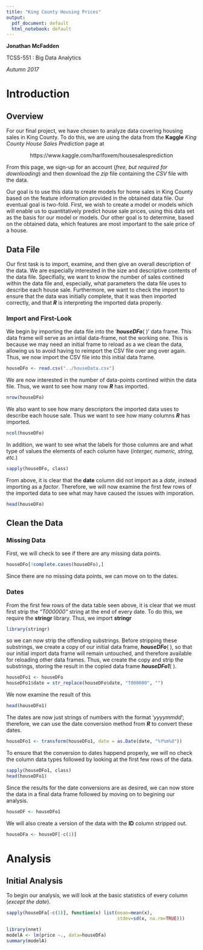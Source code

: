 ```yaml
---
title: "King County Housing Prices"
output:
  pdf_document: default
  html_notebook: default
---
```

**Jonathan McFadden**

TCSS-551 : Big Data Analytics

*Autumn 2017* 



# Introduction

## Overview

For our final project, we have chosen to analyze data covering housing sales in King County.  To do this, we are using the data from the **Kaggle** *King County House Sales Prediction* page at

<center>https://www.kaggle.com/harlfoxem/housesalesprediction</center>

From this page, we sign-up for an account (*free, but required for downloading*) and then download the *zip* file containing the *CSV* file with the data.

Our goal is to use this data to create models for home sales in King County based on the feature information provided in the obtained data file.  Our eventual goal is two-fold.  First, we wish to create a model or models which will enable us to quantitatively predict house sale prices, using this data set as the basis for our model or models.  Our other goal is to determine, based on the obtained data, which features are most important to the sale price of a house.

## Data File

Our first task is to import, examine, and then give an overall description of the data.  We are especially interested in the size and descriptive contents of the data file.  Specifially, we want to know the number of sales contined within the data file and, especially, what parameters the data file uses to describe each house sale.  Furthermore, we want to check the import to ensure that the data was initially complete, that it was then imported correctly, and that **_R_** is interpreting the imported data properly.

### Import and First-Look

We begin by importing the data file into the '**_houseDFo_**( )' data frame.  This data frame will serve as an intial data-frame, not the working one.  This is because we may need an initial frame to reload as a we clean the data, allowing us to avoid having to reimport the CSV file over ang over again.  Thus, we now import the CSV file into this initial data frame.

```r
houseDFo <- read.csv("../houseData.csv")
```

We are now interested in the number of data-points contined within the data file.  Thus, we want to see how many row **_R_** has imported.

```r
nrow(houseDFo)
```

We also want to see how many descriptors the imported data uses to describe each house sale.  Thus we want to see how many columns **_R_** has imported.

```r
ncol(houseDFo)
```

In addition, we want to see what the labels for those columns are and what type of values the elements of each column have (*interger, numeric, string, etc.*)

```r
sapply(houseDFo, class)
```

From above, it is clear that the **date** column did not import as a *date*, instead importing as a *factor*.  Therefore, we will now examine the first few rows of the imported data to see what may have caused the issues with imporation.

```r
head(houseDFo)
```


## Clean the Data

### Missing Data

First, we will check to see if there are any missing data points.

```r
houseDFo[!complete.cases(houseDFo),]
```

Since there are no missing data points, we can move on to the dates.

### Dates

From the first few rows of the data table seen above, it is clear that we must first strip the *"T000000"* string at the end of every date.  To do this, we require the **stringr** library.  Thus, we import **stringr**

```r
library(stringr)
```

so we can now strip the offending substrings.  Before stripping these substrings, we create a copy of our initial data frame, **_houseDFo_**( ), so that our initial import data frame will remain untouched, and therefore available for reloading other data frames.  Thus, we create the copy and strip the substrings, storing the result in the copied data frame **_houseDFo1_**( ).

```r
houseDFo1 <- houseDFo
houseDFo1$date = str_replace(houseDFo$date, "T000000", "")
```

We now examine the result of this

```r
head(houseDFo1)
```

The dates are now just strings of numbers with the format '*yyyymmdd*'; therefore, we can use the date conversion method from **_R_** to convert these dates.  

```r
houseDFo1 <- transform(houseDFo1, date = as.Date(date, "%Y%m%d"))
```

To ensure that the conversion to dates happend properly, we will no check the column data types followed by looking at the first few rows of the data.

```r
sapply(houseDFo1, class)
head(houseDFo1)
```

Since the results for the date conversions are as desired, we can now store the data in a final data frame followed by moving on to begining our analysis.

```r
houseDF <- houseDFo1
```

We will also create a version of the data with the **ID** column stripped out.

```r
houseDFa <- houseDF[-c(1)]
```




# Analysis

## Initial Analysis

To begin our analysis, we will look at the basic statistics of every column (*except the date*).

```r
sapply(houseDFa[-c(1)], function(x) list(mean=mean(x), 
                                         stdev=sd(x, na.rm=TRUE)))
```

```r
library(nnet)
modelA <- lm(price ~., data=houseDFa)
summary(modelA)
```










